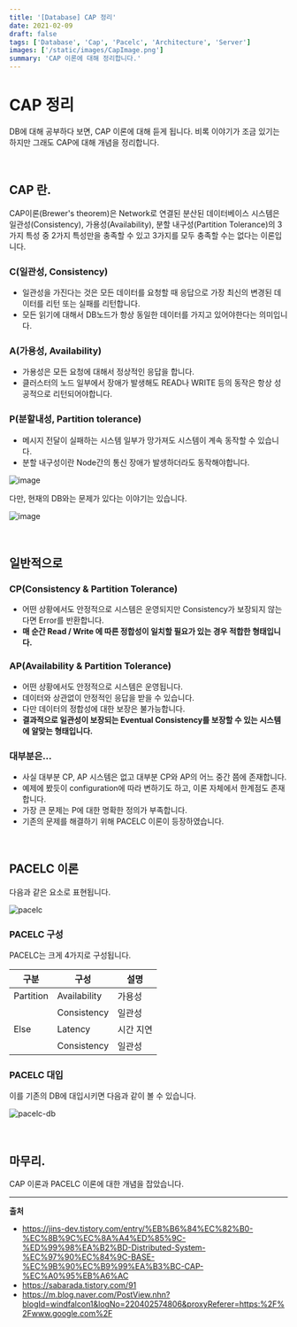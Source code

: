 ```yaml
---
title: '[Database] CAP 정리'
date: 2021-02-09
draft: false
tags: ['Database', 'Cap', 'Pacelc', 'Architecture', 'Server']
images: ['/static/images/CapImage.png']
summary: 'CAP 이론에 대해 정리합니다.'
---
```


# CAP 정리

DB에 대해 공부하다 보면, CAP 이론에 대해 듣게 됩니다. 비록 이야기가 조금 있기는 하지만 그래도 CAP에 대해 개념을 정리합니다.

<br />

## CAP 란.

CAP이론(Brewer's theorem)은 Network로 연결된 분산된 데이터베이스 시스템은 일관성(Consistency), 가용성(Availability), 분할 내구성(Partition Tolerance)의 3가지 특성 중 2가지 특성만을 충족할 수 있고 3가지를 모두 충족할 수는 없다는 이론입니다.

### C(**일관성**, Consistency)

- 일관성을 가진다는 것은 모든 데이터를 요청할 때 응답으로 가장 최신의 변경된 데이터를 리턴 또는 실패를 리턴합니다.
- 모든 읽기에 대해서 DB노드가 항상 동일한 데이터를 가지고 있어야한다는 의미입니다.

### A(**가용성**, Availability)

- 가용성은 모든 요청에 대해서 정상적인 응답을 합니다.
- 클러스터의 노드 일부에서 장애가 발생해도 READ나 WRITE 등의 동작은 항상 성공적으로 리턴되어야합니다.

### P(**분할내성**, Partition tolerance)

- 메시지 전달이 실패하는 시스템 일부가 망가져도 시스템이 계속 동작할 수 있습니다.
- 분할 내구성이란 Node간의 통신 장애가 발생하더라도 동작해야합니다.

![image](https://user-images.githubusercontent.com/42582516/107368608-19285380-6b24-11eb-95b2-846fea107c43.png)

다만, 현재의 DB와는 문제가 있다는 이야기는 있습니다.

![image](https://user-images.githubusercontent.com/42582516/107371626-d1a3c680-6b27-11eb-9d32-1edebb653aed.png)

<br />

## 일반적으로

### CP(Consistency & Partition Tolerance)

- 어떤 상황에서도 안정적으로 시스템은 운영되지만 Consistency가 보장되지 않는다면 Error를 반환합니다.
- **매 순간 Read / Write 에 따른 정합성이 일치할 필요가 있는 경우 적합한 형태입니다.**

### AP(Availability & Partition Tolerance)

- 어떤 상황에서도 안정적으로 시스템은 운영됩니다.
- 데이터와 상관없이 안정적인 응답을 받을 수 있습니다.
- 다만 데이터의 정합성에 대한 보장은 불가능합니다.
- **결과적으로 일관성이 보장되는 Eventual Consistency를 보장할 수 있는 시스템에 알맞는 형태입니다.**

### 대부분은...

- 사실 대부분 CP, AP 시스템은 없고 대부분 CP와 AP의 어느 중간 쯤에 존재합니다.
- 예제에 봤듯이 configuration에 따라 변하기도 하고, 이론 자체에서 한계점도 존재합니다.
- 가장 큰 문제는 P에 대한 명확한 정의가 부족합니다.
- 기존의 문제를 해결하기 위해 PACELC 이론이 등장하였습니다.

<br />

## PACELC 이론

다음과 같은 요소로 표현됩니다.

![pacelc](https://user-images.githubusercontent.com/42582516/107372209-7faf7080-6b28-11eb-897d-461cc4b64a86.png)

### PACELC 구성

PACELC는 크게 4가지로 구성됩니다.

| 구분      | 구성         | 설명      |
| --------- | ------------ | --------- |
| Partition | Availability | 가용성    |
|           | Consistency  | 일관성    |
| Else      | Latency      | 시간 지연 |
|           | Consistency  | 일관성    |

### PACELC 대입

이를 기존의 DB에 대입시키면 다음과 같이 볼 수 있습니다.

![pacelc-db](https://user-images.githubusercontent.com/42582516/107372699-0bc19800-6b29-11eb-96f0-957e59da40b8.png)

<br />

## 마무리.

CAP 이론과 PACELC 이론에 대한 개념을 잡았습니다.

---

**출처**

- https://jins-dev.tistory.com/entry/%EB%B6%84%EC%82%B0-%EC%8B%9C%EC%8A%A4%ED%85%9C-%ED%99%98%EA%B2%BD-Distributed-System-%EC%97%90%EC%84%9C-BASE-%EC%9B%90%EC%B9%99%EA%B3%BC-CAP-%EC%A0%95%EB%A6%AC
- https://sabarada.tistory.com/91
- https://m.blog.naver.com/PostView.nhn?blogId=windfalcon1&logNo=220402574806&proxyReferer=https:%2F%2Fwww.google.com%2F
